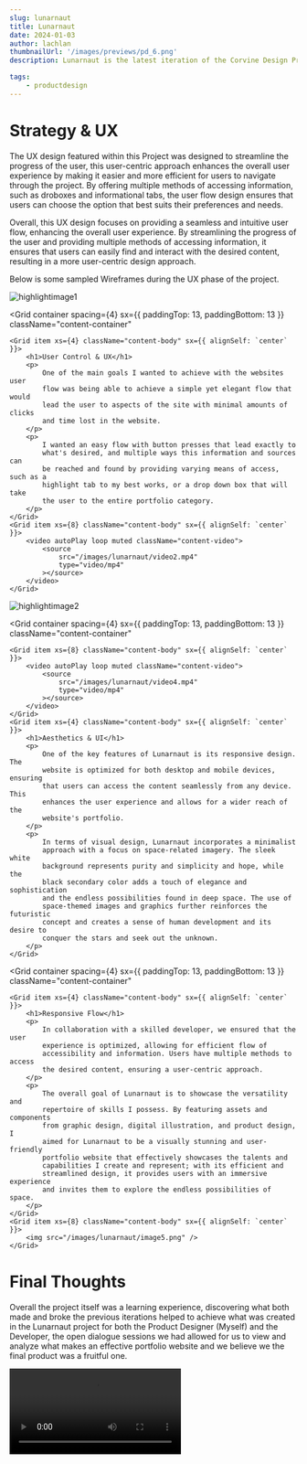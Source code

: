```yaml
---
slug: lunarnaut
title: Lunarnaut
date: 2024-01-03
author: lachlan
thumbnailUrl: '/images/previews/pd_6.png'
description: Lunarnaut is the latest iteration of the Corvine Design Project, which serves as the current design direction of the Portfolio website project. The project itself served as a portfolio website to feature varying assets and components used in multiple digital fields of Graphic Design, Digital Illustration and Product Design and was created in collaboration with a Developer to produce and develop the website into completion.

tags:
    - productdesign
---
```


<div className="centered">
<h1>Strategy & UX</h1>

<p>
    The UX design featured within this Project was designed to streamline the
    progress of the user, this user-centric approach enhances the overall user
    experience by making it easier and more efficient for users to navigate
    through the project. By offering multiple methods of accessing information,
    such as droboxes and informational tabs, the user flow design ensures that
    users can choose the option that best suits their preferences and needs.
</p>

<p>
    Overall, this UX design focuses on providing a seamless and intuitive user
    flow, enhancing the overall user experience. By streamlining the progress of
    the user and providing multiple methods of accessing information, it ensures
    that users can easily find and interact with the desired content, resulting
    in a more user-centric design approach.
</p>

<p>Below is some sampled Wireframes during the UX phase of the project.</p>

</div>

![highlightimage1](/images/lunarnaut/image1.png)

<Grid
    container
    spacing={4}
    sx={{ paddingTop: 13, paddingBottom: 13 }}
    className="content-container"
>
    <Grid item xs={4} className="content-body" sx={{ alignSelf: `center` }}>
        <h1>User Control & UX</h1>
        <p>
            One of the main goals I wanted to achieve with the websites user
            flow was being able to achieve a simple yet elegant flow that would
            lead the user to aspects of the site with minimal amounts of clicks
            and time lost in the website.
        </p>
        <p>
            I wanted an easy flow with button presses that lead exactly to
            what's desired, and multiple ways this information and sources can
            be reached and found by providing varying means of access, such as a
            highlight tab to my best works, or a drop down box that will take
            the user to the entire portfolio category.
        </p>
    </Grid>
    <Grid item xs={8} className="content-body" sx={{ alignSelf: `center` }}>
        <video autoPlay loop muted className="content-video">
            <source
                src="/images/lunarnaut/video2.mp4"
                type="video/mp4"
            ></source>
        </video>
    </Grid>
</Grid>

![highlightimage2](/images/lunarnaut/image3.png)

<Grid
    container
    spacing={4}
    sx={{ paddingTop: 13, paddingBottom: 13 }}
    className="content-container"
>
    <Grid item xs={8} className="content-body" sx={{ alignSelf: `center` }}>
        <video autoPlay loop muted className="content-video">
            <source
                src="/images/lunarnaut/video4.mp4"
                type="video/mp4"
            ></source>
        </video>
    </Grid>
    <Grid item xs={4} className="content-body" sx={{ alignSelf: `center` }}>
        <h1>Aesthetics & UI</h1>
        <p>
            One of the key features of Lunarnaut is its responsive design. The
            website is optimized for both desktop and mobile devices, ensuring
            that users can access the content seamlessly from any device. This
            enhances the user experience and allows for a wider reach of the
            website's portfolio.
        </p>
        <p>
            In terms of visual design, Lunarnaut incorporates a minimalist
            approach with a focus on space-related imagery. The sleek white
            background represents purity and simplicity and hope, while the
            black secondary color adds a touch of elegance and sophistication
            and the endless possibilities found in deep space. The use of
            space-themed images and graphics further reinforces the futuristic
            concept and creates a sense of human development and its desire to
            conquer the stars and seek out the unknown.
        </p>
    </Grid>
</Grid>

<Grid
    container
    spacing={4}
    sx={{ paddingTop: 13, paddingBottom: 13 }}
    className="content-container"
>
    <Grid item xs={4} className="content-body" sx={{ alignSelf: `center` }}>
        <h1>Responsive Flow</h1>
        <p>
            In collaboration with a skilled developer, we ensured that the user
            experience is optimized, allowing for efficient flow of
            accessibility and information. Users have multiple methods to access
            the desired content, ensuring a user-centric approach.
        </p>
        <p>
            The overall goal of Lunarnaut is to showcase the versatility and
            repertoire of skills I possess. By featuring assets and components
            from graphic design, digital illustration, and product design, I
            aimed for Lunarnaut to be a visually stunning and user-friendly
            portfolio website that effectively showcases the talents and
            capabilities I create and represent; with its efficient and
            streamlined design, it provides users with an immersive experience
            and invites them to explore the endless possibilities of space.
        </p>
    </Grid>
    <Grid item xs={8} className="content-body" sx={{ alignSelf: `center` }}>
        <img src="/images/lunarnaut/image5.png" />
    </Grid>
</Grid>

<div className="centered">
    <h1>Final Thoughts</h1>
    <p>
        Overall the project itself was a learning experience, discovering what
        both made and broke the previous iterations helped to achieve what was
        created in the Lunarnaut project for both the Product Designer (Myself)
        and the Developer, the open dialogue sessions we had allowed for us to
        view and analyze what makes an effective portfolio website and we
        believe we the final product was a fruitful one.
    </p>
</div>

<video controls className="content-video">
    <source src="/images/lunarnaut/video6.mp4" type="video/mp4"></source>
</video>
